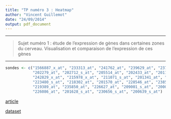 ```yaml
---
title: "TP numéro 3 : Heatmap"
author: "Vincent Guillemot"
date: "24/09/2014"
output: pdf_document
---
```


-----------------------------------

> Sujet numéro 1 : étude de l'expression de gènes dans certaines zones du cerveau. Visualisation et comparaison de l'expression de ces gènes 

-----------------------------------

```r
sondes <- c("1566887_x_at", "233313_at", "241762_at", "239629_at", "237768_x_at",
            "202279_at", "202712_s_at", "205514_at", "202433_at", "201199_s_at",
            "242829_x_at", "215978_x_at", "211071_s_at", "201341_at", "242372_s_at",
            "223480_s_at", "218302_at", "201570_at", "228546_at", "238558_at",
            "219389_at", "235850_at", "226627_at", "209001_s_at", "200027_at",
            "226086_at", "201628_s_at", "230656_s_at", "200639_s_at")
```


[article](http://www.ncbi.nlm.nih.gov/pmc/articles/PMC2826117/#SD1)

[dataset](http://www.ncbi.nlm.nih.gov/geo/query/acc.cgi?acc=GSE5281)


